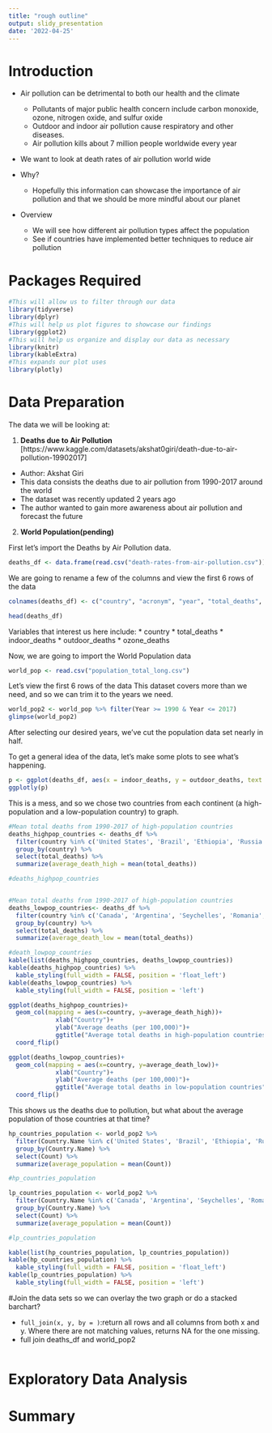 ```yaml
---
title: "rough outline"
output: slidy_presentation
date: '2022-04-25'
---
```


# Introduction 
* Air pollution can be detrimental to both our health and the climate
  + Pollutants of major public health concern include carbon monoxide, ozone, nitrogen oxide, and sulfur oxide
  + Outdoor and indoor air pollution cause respiratory and other diseases. 
  + Air pollution kills about 7 million people worldwide every year 

* We want to look at death rates of air pollution world wide

* Why?
  + Hopefully this information can showcase the importance of air pollution and that we should be more mindful about our planet
  
* Overview
  + We will see how different air pollution types affect the population 
  + See if countries have implemented better techniques to reduce air pollution

# Packages Required 

```r
#This will allow us to filter through our data 
library(tidyverse)
library(dplyr)
#This will help us plot figures to showcase our findings
library(ggplot2)
#This will help us organize and display our data as necessary 
library(knitr)
library(kableExtra)
#This expands our plot uses 
library(plotly)
```

# Data Preparation 
The data we will be looking at: 

1. **Deaths due to Air Pollution**
[https://www.kaggle.com/datasets/akshat0giri/death-due-to-air-pollution-19902017]

* Author: Akshat Giri
* This data consists the deaths due to air pollution from 1990-2017 around the world
* The dataset was recently updated 2 years ago
* The author wanted to gain more awareness about air pollution and forecast the future 

2. **World Population(pending)**

First let's import the Deaths by Air Pollution data.
```r
deaths_df <- data.frame(read.csv("death-rates-from-air-pollution.csv"))
```

We are going to rename a few of the columns and view the first 6 rows of the data
```r
colnames(deaths_df) <- c("country", "acronym", "year", "total_deaths", "indoor_deaths", "outdoor_deaths", "ozone_deaths")

head(deaths_df)
```

Variables that interest us here include:
* country
* total_deaths
* indoor_deaths
* outdoor_deaths
* ozone_deaths 

Now, we are going to import the World Population data 
```r
world_pop <- read.csv("population_total_long.csv")
```

Let's view the first 6 rows of the data
This dataset covers more than we need, and so we can trim it to the years we need.
```r
world_pop2 <- world_pop %>% filter(Year >= 1990 & Year <= 2017)
glimpse(world_pop2)

```
After selecting our desired years, we've cut the population data set nearly in half.

To get a general idea of the data, let's make some plots to see what's happening.

```r
p <- ggplot(deaths_df, aes(x = indoor_deaths, y = outdoor_deaths, text = paste0(country, ", ", year) )) + geom_point()
ggplotly(p)
```

This is a mess, and so we chose two countries from each continent (a high-population and a low-population country) to graph.

```r
#Mean total deaths from 1990-2017 of high-population countries
deaths_highpop_countries <- deaths_df %>% 
  filter(country %in% c('United States', 'Brazil', 'Ethiopia', 'Russia', 'China', 'Australia')) %>% 
  group_by(country) %>% 
  select(total_deaths) %>% 
  summarize(average_death_high = mean(total_deaths))

#deaths_highpop_countries


#Mean total deaths from 1990-2017 of high-population countries
deaths_lowpop_countries<- deaths_df %>% 
  filter(country %in% c('Canada', 'Argentina', 'Seychelles', 'Romania', 'Israel', 'Tonga')) %>% 
  group_by(country) %>% 
  select(total_deaths) %>% 
  summarize(average_death_low = mean(total_deaths))

#death_lowpop_countries
kable(list(deaths_highpop_countries, deaths_lowpop_countries))
kable(deaths_highpop_countries) %>% 
  kable_styling(full_width = FALSE, position = 'float_left')
kable(deaths_lowpop_countries) %>% 
  kable_styling(full_width = FALSE, position = 'left')

ggplot(deaths_highpop_countries)+
  geom_col(mapping = aes(x=country, y=average_death_high))+
             xlab("Country")+
             ylab("Average deaths (per 100,000)")+
             ggtitle("Average total deaths in high-population countries")+
  coord_flip()

ggplot(deaths_lowpop_countries)+
  geom_col(mapping = aes(x=country, y=average_death_low))+
             xlab("Country")+
             ylab("Average deaths (per 100,000)")+
             ggtitle("Average total deaths in low-population countries")+
  coord_flip()

```
This shows us the deaths due to pollution, but what about the average population of those countries at that time? 

```r
hp_countries_population <- world_pop2 %>% 
  filter(Country.Name %in% c('United States', 'Brazil', 'Ethiopia', 'Russia', 'China', 'Australia')) %>% 
  group_by(Country.Name) %>% 
  select(Count) %>% 
  summarize(average_population = mean(Count))

#hp_countries_population

lp_countries_population <- world_pop2 %>% 
  filter(Country.Name %in% c('Canada', 'Argentina', 'Seychelles', 'Romania', 'Israel', 'Tonga')) %>% 
  group_by(Country.Name) %>% 
  select(Count) %>% 
  summarize(average_population = mean(Count))

#lp_countries_population

kable(list(hp_countries_population, lp_countries_population))
kable(hp_countries_population) %>% 
  kable_styling(full_width = FALSE, position = 'float_left')
kable(lp_countries_population) %>% 
  kable_styling(full_width = FALSE, position = 'left')

```


#Join the data sets so we can overlay the two graph or do a stacked barchart?

- `full_join(x, y, by = )`:return all rows and all columns from both x and y. Where there are not matching values, returns NA for the one missing.
- full join deaths_df and world_pop2

```r

```





# Exploratory Data Analysis 

# Summary 